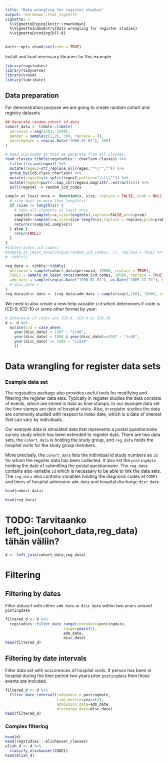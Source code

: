 ```yaml
---
title: "Data wrangling for register studies"
output: rmarkdown::html_vignette
vignette: >
  %\VignetteEngine{knitr::rmarkdown}
  %\VignetteIndexEntry{Data wrangling for register studies}
  %\VignetteEncoding{UTF-8}
---
```



```r
knitr::opts_chunk$set(echo = TRUE)
```

Install and load necessary libraries for this example

```r
library(regstudies) 
library(tidyverse)
library(vroom)
library(lubridate)
```



## Data preparation

For demonstration purpose we are going to create random cohort and registry datasets

```r
## Generate random cohort id data
cohort_data <- tibble::tibble(
  personid = seq(1201, 1500),
  gender = sample(c(1,2), 300, replace = T),
  postingdate = rep(as.Date("2000-01-01"), 300)
)

# Read ICD-codes so that we generate from all classes:
read_classes_tibble(regstudies:::charlson_classes) %>% 
  filter(!is.na(regex)) %>% 
  mutate(regex2=str_replace_all(regex,"^\\^","")) %>% 
  group_by(icd,class_charlson) %>%
  mutate(regex3=str_split(regex2,pattern="\\|\\^")) %>%
  mutate(regex4=purrr::map_chr(regex3,magrittr::extract(1))) %>% 
  pull(regex4) -> random_icd_codes

sample_at_least_once <- function(x, size, replace = FALSE, prob = NULL) {
  # size must be more than length(x)!
  if (size >= length(x)) {
    # take all elements at least once
    sample1<-sample(x=x,size=length(x),replace=FALSE,prob=prob)
    sample2<-sample(x=x,size=size-length(x),replace = replace,prob=prob)
    return(c(sample1,sample2))
  } else {
    return(NULL)
  }
}
#table(random_icd_codes)
#sample_at_least_once(unique(random_icd_codes), 17, replace = TRUE) %>%
#  table()

reg_data <- tibble::tibble(
  personid = sample(cohort_data$personid, 10000, replace = TRUE),
  CODE1 = sample_at_least_once(random_icd_codes, 10000, replace = TRUE),
  adm_date = sample(seq(as.Date("1990-01-01"), as.Date("2005-12-31"), by = 1), 10000, replace = T)
  # disc_date = ,
)
reg_data$disc_date <- (reg_data$adm_date + sample(seq(0,180), 10000, replace = T))
```
We need to also create a new help variable `icd` which determines if code is ICD-9, ICD-10 or some other format by year:

```r


# Determine if codes are ICD-8, ICD-9 or ICD-10
d <- d %>%
  mutate(icd = case_when(
    year(disc_date) < 1987 ~ "icd8",
    year(disc_date) < 1996 & year(disc_date)>=1987 ~ "icd9",
    year(disc_date) >= 1996 ~ "icd10"
    ))
```



# Data wrangling for register data sets

### Example data set

The regstudies package also provides useful tools for modifying and filtering the register data sets. Typically in register studies the data consists of events, which are stored in data as time stamps. In our example data set the time stamps are date of hospital visits. Also, in register studies the data are commonly studied with respect to index date, which is a date of interest that can vary by individuals.

Our example data is simulated data that represents a postal questionnaire survey study which has been extended to register data. There are two data sets, the `cohort_data` is holding the study group, and `reg_data` holds the hospital visits for the study group members.

More precisely, the `cohort_data` lists the individual id study numbers as `id` for whom the register data has been collected. It also list the `postingdate` holding the date of submitting the postal questionnaire.
The `reg_data` contains also variable `id` which is necessary to be able to link the data sets. The `reg_data` also contains variables holding the diagnosis codes at `CODE1` and times of hospital admission `adm_date` and hospital discharge `disc_date`.

```r
head(cohort_data)
```

```r
head(reg_data)
```
# TODO: Tarvitaanko left_join(cohort_data,reg_data) tähän väliin?
```r
d <- left_join(cohort_data,reg_data)
```

# Filtering



## Filtering by dates

Filter dataset with either `adm_date` or `disc_date` within two years around `postingdate`

```r
filtered_d <- d %>% 
  regstudies::filter_date_range(indexdate=postingdate, 
                          range=years(2),
                          adm_date,
                          disc_date) 
head(filtered_d)
```

## Filtering by date intervals

Filter data set with occurrences of hospital visits. If person has been in hospital during the time period two years prior `postingdate` then those events are included.


```r
filtered_d <- d %>% 
  filter_date_interval(indexdate = postingdate,
                       time_before=years(2),
                       admission_date=adm_date,
                       discharge_date=disc_date)
head(filtered_d)
```

### Complex filtering

```r
head(d)
head(regstudies:::elixhauser_classes)
elixh_d <- d %>% 
  classify_elixhauser(CODE1)
head(elixh_d)

```